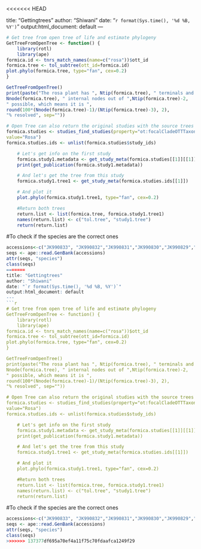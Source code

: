 <<<<<<< HEAD

title: "Gettingtrees"
author: "Shiwani"
date: "`r format(Sys.time(), '%d %B, %Y')`"
output:html_document: default
---
```r
# Get tree from open tree of life and estimate phylogeny
GetTreeFromOpenTree <- function() {
    library(rotl)
    library(ape)
formica.id <- tnrs_match_names(name=c("rosa"))$ott_id
formica.tree <- tol_subtree(ott_id=formica.id)
plot.phylo(formica.tree, type="fan", cex=0.2)
}

GetTreeFromOpenTree()
print(paste("The rosa plant has ", Ntip(formica.tree), " terminals and ",
Nnode(formica.tree), " internal nodes out of ",Ntip(formica.tree)-2,
" possible, which means it is ",
round(100*(Nnode(formica.tree)-1)/(Ntip(formica.tree)-3), 2),
"% resolved", sep=""))

# Open Tree can also return the original studies with the source trees
formica.studies <- studies_find_studies(property="ot:focalCladeOTTTaxonName",
value="Rosa")
formica.studies.ids <- unlist(formica.studies$study_ids)

    # Let's get info on the first study
    formica.study1.metadata <- get_study_meta(formica.studies[[1]][[1]])
    print(get_publication(formica.study1.metadata))

    # And let's get the tree from this study
    formica.study1.tree1 <- get_study_meta(formica.studies.ids[[1]])

    # And plot it
    plot.phylo(formica.study1.tree1, type="fan", cex=0.2)

    #Return both trees
    return.list <- list(formica.tree, formica.study1.tree1)
    names(return.list) <- c("tol.tree", "study1.tree")
    return(return.list)
```
#To check if the species are the correct ones
```r
accessions<-c("JK990833", "JK990832","JK990831","JK990830","JK990829","JK990827")
seqs <- ape::read.GenBank(accessions)
attr(seqs, "species")
class(seqs)
=======
title: "Gettingtrees"
author: "Shiwani"
date: "`r format(Sys.time(), '%d %B, %Y')`"
output:html_document: default
---
```r
# Get tree from open tree of life and estimate phylogeny
GetTreeFromOpenTree <- function() {
    library(rotl)
    library(ape)
formica.id <- tnrs_match_names(name=c("rosa"))$ott_id
formica.tree <- tol_subtree(ott_id=formica.id)
plot.phylo(formica.tree, type="fan", cex=0.2)
}

GetTreeFromOpenTree()
print(paste("The rosa plant has ", Ntip(formica.tree), " terminals and ",
Nnode(formica.tree), " internal nodes out of ",Ntip(formica.tree)-2,
" possible, which means it is ",
round(100*(Nnode(formica.tree)-1)/(Ntip(formica.tree)-3), 2),
"% resolved", sep=""))

# Open Tree can also return the original studies with the source trees
formica.studies <- studies_find_studies(property="ot:focalCladeOTTTaxonName",
value="Rosa")
formica.studies.ids <- unlist(formica.studies$study_ids)

    # Let's get info on the first study
    formica.study1.metadata <- get_study_meta(formica.studies[[1]][[1]])
    print(get_publication(formica.study1.metadata))

    # And let's get the tree from this study
    formica.study1.tree1 <- get_study_meta(formica.studies.ids[[1]])

    # And plot it
    plot.phylo(formica.study1.tree1, type="fan", cex=0.2)

    #Return both trees
    return.list <- list(formica.tree, formica.study1.tree1)
    names(return.list) <- c("tol.tree", "study1.tree")
    return(return.list)
```
#To check if the species are the correct ones
```r
accessions<-c("JK990833", "JK990832","JK990831","JK990830","JK990829","JK990827")
seqs <- ape::read.GenBank(accessions)
attr(seqs, "species")
class(seqs)
>>>>>>> 137377df695a70ef4a11f75c70fdaafca1249f29
```
